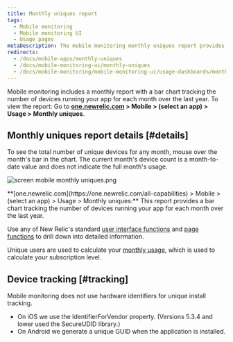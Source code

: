 ```yaml
---
title: Monthly uniques report
tags:
  - Mobile monitoring
  - Mobile monitoring UI
  - Usage pages
metaDescription: The mobile monitoring monthly uniques report provides a bar chart with the number of unique devices running your mobile app each month over time.
redirects:
  - /docs/mobile-apps/monthly-uniques
  - /docs/mobile-monitoring-ui/monthly-uniques
  - /docs/mobile-monitoring/mobile-monitoring-ui/usage-dashboards/monthly-uniques-report
---
```



Mobile monitoring includes a monthly report with a bar chart tracking the number of devices running your app for each month over the last year. To view the report: Go to **[one.newrelic.com](https://one.newrelic.com/all-capabilities) > Mobile > (select an app) > Usage > Monthly uniques**.

## Monthly uniques report details [#details]

To see the total number of unique devices for any month, mouse over the month's bar in the chart. The current month's device count is a month-to-date value and does not indicate the full month's usage.

<img
  title="screen mobile monthly uniques.png"
  alt="screen mobile monthly uniques.png"
  src={mobileMonthlyUniques}
/>

<figcaption>
  **[one.newrelic.com](https://one.newrelic.com/all-capabilities) > Mobile > (select an app) > Usage > Monthly uniques:** This report provides a bar chart tracking the number of devices running your app for each month over the last year.
</figcaption>

Use any of New Relic's standard [user interface functions](/docs/accounts-partnerships/education/getting-started-new-relic/new-relic-user-interface) and [page functions](/docs/accounts-partnerships/education/getting-started-new-relic/standard-dashboard-features) to drill down into detailed information.

Unique users are used to calculate your [monthly usage](/docs/accounts/new-relic-account-usage/mobile-usage/mobile-subscription-usage-ui), which is used to calculate your subscription level.

## Device tracking [#tracking]

Mobile monitoring does not use hardware identifiers for unique install tracking.

* On iOS we use the IdentifierForVendor property. (Versions 5.3.4 and lower used the SecureUDID library.)
* On Android we generate a unique GUID when the application is installed.
